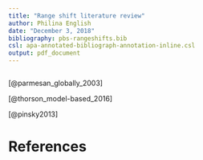 ```yaml
---
title: "Range shift literature review"
author: Philina English
date: "December 3, 2018"
bibliography: pbs-rangeshifts.bib
csl: apa-annotated-bibliograph-annotation-inline.csl 
output: pdf_document
---
```


```r

```


[@parmesan_globally_2003]


[@thorson_model-based_2016]


[@pinsky2013] 


# References

